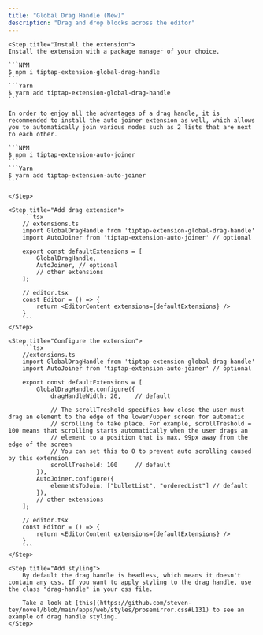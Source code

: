 ```yaml
---
title: "Global Drag Handle (New)"
description: "Drag and drop blocks across the editor"
---
```


<Steps>

    <Step title="Install the extension">
    Install the extension with a package manager of your choice.

    ```NPM
    $ npm i tiptap-extension-global-drag-handle
    ```
    ```Yarn
    $ yarn add tiptap-extension-global-drag-handle
    ```

    In order to enjoy all the advantages of a drag handle, it is recommended to install the auto joiner extension as well, which allows you to automatically join various nodes such as 2 lists that are next to each other.

    ```NPM
    $ npm i tiptap-extension-auto-joiner
    ```
    ```Yarn
    $ yarn add tiptap-extension-auto-joiner
    ```

    </Step>

    <Step title="Add drag extension">
        ```tsx
        // extensions.ts
        import GlobalDragHandle from 'tiptap-extension-global-drag-handle'
        import AutoJoiner from 'tiptap-extension-auto-joiner' // optional

        export const defaultExtensions = [
            GlobalDragHandle,
            AutoJoiner, // optional
            // other extensions
        ];

        // editor.tsx
        const Editor = () => {
            return <EditorContent extensions={defaultExtensions} />
        }
        ```
    </Step>

    <Step title="Configure the extension">
        ```tsx
        //extensions.ts
        import GlobalDragHandle from 'tiptap-extension-global-drag-handle'
        import AutoJoiner from 'tiptap-extension-auto-joiner' // optional

        export const defaultExtensions = [
            GlobalDragHandle.configure({
                dragHandleWidth: 20,    // default

                // The scrollTreshold specifies how close the user must drag an element to the edge of the lower/upper screen for automatic 
                // scrolling to take place. For example, scrollTreshold = 100 means that scrolling starts automatically when the user drags an 
                // element to a position that is max. 99px away from the edge of the screen
                // You can set this to 0 to prevent auto scrolling caused by this extension
                scrollTreshold: 100     // default
            }),
            AutoJoiner.configure({
                elementsToJoin: ["bulletList", "orderedList"] // default
            }),
            // other extensions
        ];

        // editor.tsx
        const Editor = () => {
            return <EditorContent extensions={defaultExtensions} />
        }
        ```
    </Step>

    <Step title="Add styling">
        By default the drag handle is headless, which means it doesn't contain any css. If you want to apply styling to the drag handle, use the class "drag-handle" in your css file.

        Take a look at [this](https://github.com/steven-tey/novel/blob/main/apps/web/styles/prosemirror.css#L131) to see an example of drag handle styling.
    </Step>

</Steps>
